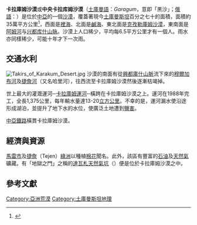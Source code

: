 {{noteTA|G1=地名}}
'''卡拉庫姆沙漠'''或'''中央卡拉库姆沙漠'''（[[土庫曼語|土庫曼語]]：''Garagum''，意即「黑沙」；[[俄語|俄語]]：''{{Lang|ru|Каракумы}}''）是位於[[中亞|中亞]]的一個[[沙漠|沙漠]]，覆蓋著現今[[土庫曼斯坦|土庫曼斯坦]]百分之七十的面積，面積約35萬平方公里<ref>{{cite web
|url=http://www.britannica.com/eb/article-9110529/Karakum-Desert
|title=Karakum Desert -- Britannica Online Encyclopedia
|publisher=www.britannica.com
|accessdate=2008-02-22
|last=
|first=
|archive-date=2008-10-15
|archive-url=https://web.archive.org/web/20081015141239/http://www.britannica.com/eb/article-9110529/Karakum-Desert
|dead-url=no
}}</ref>，西面是[[裡海|裡海]]、北面是[[鹹海|鹹海]]、東北面是[[克孜勒庫姆沙漠|克孜勒庫姆沙漠]]，東南面是[[阿姆河|阿姆河]]与[[兴都库什山脉|兴都库什山脉]]。沙漠上人口稀少，平均每6.5平方公里才有一個人。雨水亦同樣稀少，可能十年才下一次雨。

== 交通水利 ==
[[File:Takirs_of_Karakum_Desert.jpg|thumb]]
沙漠的南面有從[[興都庫什山脈|興都庫什山脈]]流下來的[[穆爾加布河_(阿富汗/土庫曼)|穆爾加布河]]及[[捷詹河|捷詹河]]（又名哈里河），往西流至卡拉庫姆沙漠然後逐漸枯竭掉。

世上最大的灌溉運河─[[卡拉庫姆運河|卡拉庫姆運河]]─橫跨在卡拉庫姆沙漠之上。運河在1988年完工，全長1,375公里，每年輸水量達13-20[[立方公里|立方公里]]。不幸的是，運河漏水使沿途形成湖泊，並提升了地下水的水位，使廣泛土地遭到[[鹽害|鹽害]]。

[[中亞鐵路|中亞鐵路]]橫貫卡拉庫姆沙漠。

== 經濟與資源 ==
[[馬雷市|馬雷市]]及[[捷詹|捷詹]]（Tejen）[[綠洲|綠洲]]以種植[[棉花|棉花]]聞名。此外，該區有豐富的[[石油|石油]]及[[天然氣|天然氣]]礦藏。有「地獄之門」之稱的[[達瓦札|達瓦札]][[天然氣坑|天然氣坑]]（{{coord|40|15|17.68|N|58|26|22.06|E}}）便是位於卡拉庫姆沙漠之中。

== 參考文獻 ==
{{reflist}}

{{荒漠}}
{{Authority control}}
[[Category:亞洲荒漠|Category:亞洲荒漠]]
[[Category:土庫曼斯坦地理|Category:土庫曼斯坦地理]]